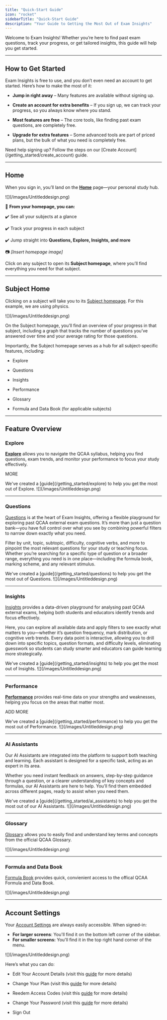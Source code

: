```yaml
---
title: "Quick-Start Guide"
icon: "rocket"
sidebarTitle: "Quick-Start Guide"
description: "Your Guide to Getting the Most Out of Exam Insights"
---
```


Welcome to Exam Insights! Whether you’re here to find past exam questions, track your progress, or get tailored insights, this guide will help you get started.

***

## How to Get Started

Exam Insights is free to use, and you don’t even need an account to get started. Here’s how to make the most of it:

* **Jump in right away** – Many features are available without signing up.

* **Create an account for extra benefits** – If you sign up, we can track your progress, so you always know where you stand.

* **Most features are free** – The core tools, like finding past exam questions, are completely free.

* **Upgrade for extra features** – Some advanced tools are part of priced plans, but the bulk of what you need is completely free.

<Tip>
Need help signing up? Follow the steps on our [Create Account](/getting_started/create_account) guide.  
</Tip>

***

## Home

When you sign in, you’ll land on the [**Home**](https://exam-insights.com/home/) page—your personal study hub.

<Frame caption="Caption">
  ![](/images/Untitleddesign.png)
</Frame>

📌 **From your homepage, you can:**

✔️ See all your subjects at a glance

✔️ Track your progress in each subject

✔️ Jump straight into **Questions, Explore, Insights, and more**

📷 *\[Insert homepage image]*

Click on any subject to open its **Subject homepage**, where you’ll find everything you need for that subject.

***

## Subject Home

Clicking on a subject will take you to its [Subject homepage](https://exam-insights.com/physics/home/). For this example, we are using physics.

<Frame caption="Caption">
  ![](/images/Untitleddesign.png)
</Frame>

On the Subject homepage, you’ll find an overview of your progress in that subject, including a graph that tracks the number of questions you’ve answered over time and your average rating for those questions.

Importantly, the Subject homepage serves as a hub for all subject-specific features, including:

* Explore

* Questions

* Insights

* Performance

* Glossary

* Formula and Data Book (for applicable subjects)

***

## Feature Overview

### Explore

[**Explore**](https://exam-insights.com/physics/explore/) allows you to navigate the QCAA syllabus, helping you find questions, exam trends, and monitor your performance to focus your study effectively.

MORE

<Tip>
We've created a [guide](/getting_started/explore) to help you get the most out of Explore.
</Tip>

<Frame caption="Caption">
  ![](/images/Untitleddesign.png)
</Frame>

***

### Questions

[Questions](https://exam-insights.com/physics/questions/) is at the heart of Exam Insights, offering a flexible playground for exploring past QCAA external exam questions. It’s more than just a question bank—you have full control over what you see by combining powerful filters to narrow down exactly what you need.

Filter by unit, topic, subtopic, difficulty, cognitive verbs, and more to pinpoint the most relevant questions for your study or teaching focus. Whether you’re searching for a specific type of question or a broader range, everything you need is in one place—including the formula book, marking scheme, and any relevant stimulus.


<Tip>
We've created a [guide](/getting_started/questions) to help you get the most out of Questions.
</Tip>

<Frame caption="Caption">
  ![](/images/Untitleddesign.png)
</Frame>


***

### Insights

[Insights](https://exam-insights.com/physics/insights/) provides a data-driven playground for analysing past QCAA external exams, helping both students and educators identify trends and focus effectively.

Here, you can explore all available data and apply filters to see exactly what matters to you—whether it’s question frequency, mark distribution, or cognitive verb trends. Every data point is interactive, allowing you to drill down into specific topics, question formats, and difficulty levels, eliminating guesswork so students can study smarter and educators can guide learning more strategically.

<Tip>
We've created a [guide](/getting_started/insights) to help you get the most out of Insights.
</Tip>

<Frame caption="Caption">
  ![](/images/Untitleddesign.png)
</Frame>

***

### Performance

[**Performance**](https://exam-insights.com/physics/performance/) provides real-time data on your strengths and weaknesses, helping you focus on the areas that matter most.

ADD MORE

<Tip>
We've created a [guide](/getting_started/performance) to help you get the most out of Performance.
</Tip>

<Frame caption="Caption">
  ![](/images/Untitleddesign.png)
</Frame>

***

### AI Assistants

Our AI Assistants are integrated into the platform to support both teaching and learning. Each assistant is designed for a specific task, acting as an expert in its area.

Whether you need instant feedback on answers, step-by-step guidance through a question, or a clearer understanding of key concepts and formulas, our AI Assistants are here to help. You’ll find them embedded across different pages, ready to assist when you need them.

<Tip>
We've created a [guide](/getting_started/ai_assistants) to help you get the most out of our AI Assistants.
</Tip>

<Frame caption="Caption">
  ![](/images/Untitleddesign.png)
</Frame>

***

### Glossary

[Glossary](https://exam-insights.com/physics/glossary/) allows you to easily find and understand key terms and concepts from the official QCAA Glossary.

<Frame caption="Caption">
  ![](/images/Untitleddesign.png)
</Frame>

***

### Formula and Data Book

[Formula Book](https://exam-insights.com/physics/formula-book/) provides quick, convienient access to the offical QCAA Formula and Data Book.

<Frame caption="Caption">
  ![](/images/Untitleddesign.png)
</Frame>

***

## Account Settings

Your [Account Settings](https://exam-insights.com/settings/) are always easily accessible. When signed-in:

* **For larger screens**: You'll find it on the bottom left corner of the sidebar.
* **For smaller screens:** You'll find it in the top right hand corner of the menu.

<Frame caption="Caption">
  ![](/images/Untitleddesign.png)
</Frame>

Here’s what you can do:

* Edit Your Account Details (visit this [guide](/troubleshooting/changing_account_details) for more details)

* Change Your Plan (visit this [guide](/troubleshooting/plan_change) for more details)

* Reedem Access Codes (visit this [guide](/getting_started/access_codes) for more details)

* Change Your Password (visit this [guide](/troubleshooting/accessing_accounts#resetting-your-password) for more details)

* Sign Out
